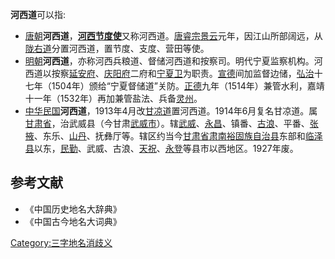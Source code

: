 '''河西道'''可以指:
* [[唐朝|唐朝]]'''河西道'''，'''[[河西节度使|河西节度使]]'''又称河西道。[[唐睿宗|唐睿宗]][[景云|景云]]元年，因江山所部阔远，从[[陇右道|陇右道]]分置河西道，置节度、支度、营田等使。
* [[明朝|明朝]]'''河西道'''，亦称河西兵粮道、督储河西道和按察司。明代宁夏监察机构。河西道以按察[[延安府|延安府]]、[[庆阳府|庆阳府]]二府和[[宁夏卫|宁夏卫]]为职责。[[宣德|宣德]]间加监督边储，[[弘治|弘治]]十七年（1504年）颁给“宁夏督储道”关防。[[正德_(明朝)|正德]]九年（1514年）兼管水利，嘉靖十一年（1532年）再加兼管盐法、兵备[[灵州|灵州]]。
* [[中华民国|中华民国]]'''河西道'''，1913年4月改[[甘凉道|甘凉道]]置河西道。1914年6月复名甘凉道。属[[甘肃省|甘肃省]]，治武威县（今甘肃[[武威市|武威市]]）。辖[[武威|武威]]、[[永昌|永昌]]、镇番、[[古浪|古浪]]、平番、[[张掖|张掖]]、东乐、[[山丹|山丹]]、抚彝厅等。辖区约当今[[甘肃省|甘肃省]][[肃南裕固族自治县|肃南裕固族自治县]]东部和[[临泽县|临泽县]]以东，[[民勤|民勤]]、武威、古浪、[[天祝|天祝]]、[[永登|永登]]等县市以西地区。1927年废。
==参考文献==
*《中国历史地名大辞典》
*《中国古今地名大词典》
{{dab}}
{{Authority control}}
[[Category:三字地名消歧义|Category:三字地名消歧义]]